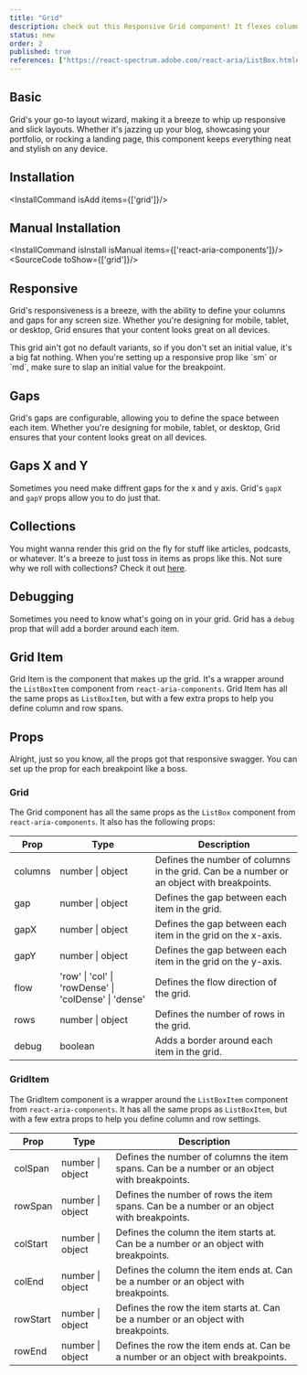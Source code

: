 ```yaml
---
title: "Grid"
description: check out this Responsive Grid component! It flexes columns and gaps to fit any device, boosting your UI’s vibe and usability. Perfect for keeping web app content tight and on point, no matter the screen size.
status: new
order: 2
published: true
references: ["https://react-spectrum.adobe.com/react-aria/ListBox.html#props"]
---
```


## Basic
Grid's your go-to layout wizard, making it a breeze to whip up responsive and slick layouts. Whether it's jazzing up your blog, showcasing your portfolio, or rocking a landing page, this component keeps everything neat and stylish on any device.

<How withNoPadding isCenter={false} toUse="surfaces/grid-basic-demo" />

## Installation
<InstallCommand isAdd items={['grid']}/>

## Manual Installation
<InstallCommand isInstall isManual items={['react-aria-components']}/>
<SourceCode toShow={['grid']}/>

## Responsive
Grid's responsiveness is a breeze, with the ability to define your columns and gaps for any screen size. Whether you're designing for mobile, tablet, or desktop, Grid ensures that your content looks great on all devices.

<Note intent="primary">
  This grid ain't got no default variants, so if you don't set an initial value, it's a big fat nothing. When you're setting up a responsive prop like `sm` or `md`, make sure to slap an initial value for the breakpoint.
</Note>

<How withNoPadding isCenter={false} toUse="surfaces/grid-responsive-demo" />

## Gaps
Grid's gaps are configurable, allowing you to define the space between each item. Whether you're designing for mobile, tablet, or desktop, Grid ensures that your content looks great on all devices.
<How withNoPadding isCenter={false} toUse="surfaces/grid-gap-demo" />

## Gaps X and Y
Sometimes you need make diffrent gaps for the x and y axis. Grid's `gapX` and `gapY` props allow you to do just that.
<How withNoPadding isCenter={false} toUse="surfaces/grid-gap-x-y-demo" />

## Collections
You might wanna render this grid on the fly for stuff like articles, podcasts, or whatever. It's a breeze to just toss in items as props like this. Not sure why we roll with collections? Check it out [here](https://react-spectrum.adobe.com/react-aria/collections.html#why-not-array-map).

<How withNoPadding isCenter={false} toUse="surfaces/grid-collections-demo" />

## Debugging
Sometimes you need to know what's going on in your grid. Grid has a `debug` prop that will add a border around each item.
<How withNoPadding isCenter={false} toUse="surfaces/grid-debug-demo" />

## Grid Item
Grid Item is the component that makes up the grid. It's a wrapper around the `ListBoxItem` component from `react-aria-components`. Grid Item has all the same props as `ListBoxItem`, but with a few extra props to help you define column and row spans.

<How withNoPadding isCenter={false} toUse="surfaces/grid-item-demo" />

## Props
Alright, just so you know, all the props got that responsive swagger. You can set up the prop for each breakpoint like a boss.

### Grid
The Grid component has all the same props as the `ListBox` component from `react-aria-components`. It also has the following props:

| Prop | Type | Description |
| --- | --- | --- |
| columns | number \| object | Defines the number of columns in the grid. Can be a number or an object with breakpoints. |
| gap | number \| object | Defines the gap between each item in the grid. |
| gapX | number \| object | Defines the gap between each item in the grid on the x-axis. |
| gapY | number \| object | Defines the gap between each item in the grid on the y-axis. |
| flow | 'row' \| 'col' \| 'rowDense' \| 'colDense' \| 'dense' | Defines the flow direction of the grid. |
| rows | number \| object | Defines the number of rows in the grid. |
| debug | boolean | Adds a border around each item in the grid. |

### GridItem
The GridItem component is a wrapper around the `ListBoxItem` component from `react-aria-components`. It has all the same props as `ListBoxItem`, but with a few extra props to help you define column and row settings.

| Prop | Type | Description |
| --- | --- | --- |
| colSpan | number \| object | Defines the number of columns the item spans. Can be a number or an object with breakpoints. |
| rowSpan | number \| object | Defines the number of rows the item spans. Can be a number or an object with breakpoints. |
| colStart | number \| object | Defines the column the item starts at. Can be a number or an object with breakpoints. |
| colEnd | number \| object | Defines the column the item ends at. Can be a number or an object with breakpoints. |
| rowStart | number \| object | Defines the row the item starts at. Can be a number or an object with breakpoints. |
| rowEnd | number \| object | Defines the row the item ends at. Can be a number or an object with breakpoints. |
